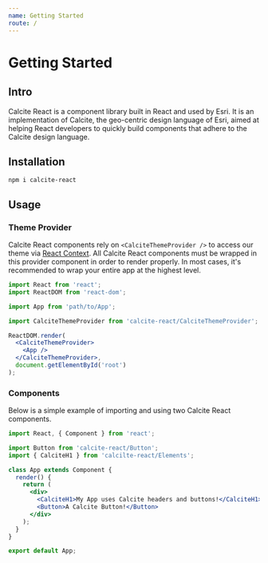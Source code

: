 ```yaml
---
name: Getting Started
route: /
---
```


# Getting Started

## Intro

Calcite React is a component library built in React and used by Esri. It is an
implementation of Calcite, the geo-centric design language of Esri, aimed at
helping React developers to quickly build components that adhere to the Calcite
design language.

## Installation

```shell
npm i calcite-react
```

## Usage

### Theme Provider

Calcite React components rely on `<CalciteThemeProvider />` to access our theme
via [React Context](https://reactjs.org/docs/context.html). All Calcite React
components must be wrapped in this provider component in order to render
properly. In most cases, it's recommended to wrap your entire app at the highest
level.

```jsx
import React from 'react';
import ReactDOM from 'react-dom';

import App from 'path/to/App';

import CalciteThemeProvider from 'calcite-react/CalciteThemeProvider';

ReactDOM.render(
  <CalciteThemeProvider>
    <App />
  </CalciteThemeProvider>,
  document.getElementById('root')
);
```

### Components

Below is a simple example of importing and using two Calcite React components.

```jsx
import React, { Component } from 'react';

import Button from 'calcite-react/Button';
import { CalciteH1 } from 'calcilte-react/Elements';

class App extends Component {
  render() {
    return (
      <div>
        <CalciteH1>My App uses Calcite headers and buttons!</CalciteH1>
        <Button>A Calcite Button!</Button>
      </div>
    );
  }
}

export default App;
```

